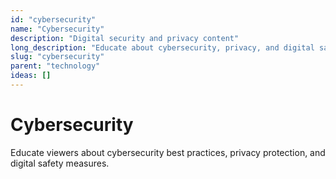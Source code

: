 ```yaml
---
id: "cybersecurity"
name: "Cybersecurity"
description: "Digital security and privacy content"
long_description: "Educate about cybersecurity, privacy, and digital safety practices"
slug: "cybersecurity"
parent: "technology"
ideas: []
---
```


# Cybersecurity

Educate viewers about cybersecurity best practices, privacy protection, and digital safety measures.